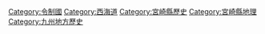 {{catmore}}

[[Category:令制國|Category:令制國]]
[[Category:西海道|Category:西海道]]
[[Category:宮崎縣歷史|Category:宮崎縣歷史]]
[[Category:宮崎縣地理|Category:宮崎縣地理]]
[[Category:九州地方歷史|Category:九州地方歷史]]